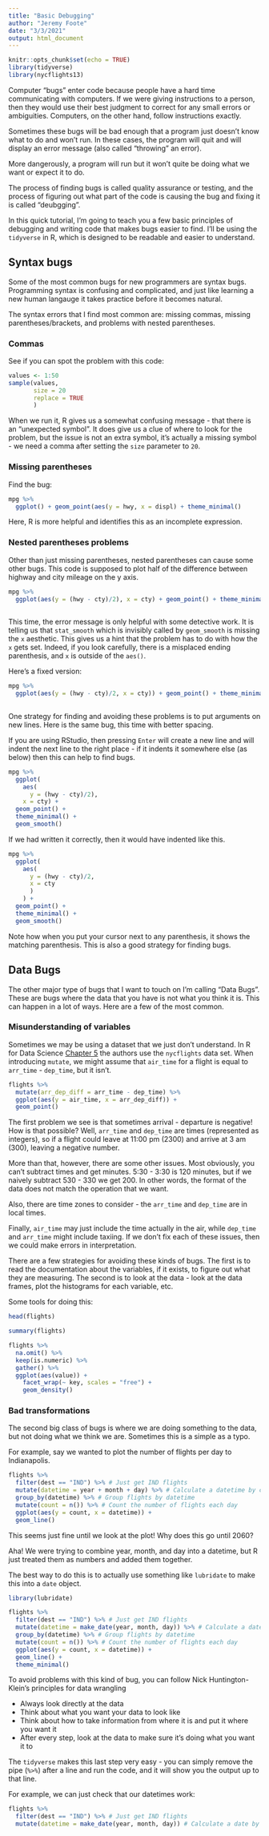 ```yaml
---
title: "Basic Debugging"
author: "Jeremy Foote"
date: "3/3/2021"
output: html_document
---
```


```r
knitr::opts_chunk$set(echo = TRUE)
library(tidyverse)
library(nycflights13)
```

Computer "bugs" enter code because people have a hard time communicating with computers. If we were giving instructions to a person, then they would use their best judgment to correct for any small errors or ambiguities. Computers, on the other hand, follow instructions exactly.

Sometimes these bugs will be bad enough that a program just doesn't know what to do and won't run. In these cases, the program will quit and will display an error message (also called "throwing" an error). 

More dangerously, a program will run but it won't quite be doing what we want or expect it to do.

The process of finding bugs is called quality assurance or testing, and the process of figuring out what part of the code is causing the bug and fixing it is called "deubgging".

In this quick tutorial, I'm going to teach you a few basic principles of debugging and writing code that makes bugs easier to find. I'll be using the `tidyverse` in R, which is designed to be readable and easier to understand.

## Syntax bugs

Some of the most common bugs for new programmers are syntax bugs. Programming syntax is confusing and complicated, and just like learning a new human langauge it takes practice before it becomes natural.

The syntax errors that I find most common are: missing commas, missing parentheses/brackets, and problems with nested parentheses.

### Commas

See if you can spot the problem with this code:

```r
values <- 1:50
sample(values,
       size = 20
       replace = TRUE
       )
```

When we run it, R gives us a somewhat confusing message - that there is an "unexpected symbol". It does give us a clue of where to look for the problem, but the issue is not an extra symbol, it's actually a missing symbol - we need a comma after setting the `size` parameter to `20`.

### Missing parentheses

Find the bug:
```r

mpg %>% 
  ggplot() + geom_point(aes(y = hwy, x = displ) + theme_minimal()

```

Here, R is more helpful and identifies this as an incomplete expression.

### Nested parentheses problems

Other than just missing parentheses, nested parentheses can cause some other bugs. This code is supposed to plot half of the difference between highway and city mileage on the y axis.

```r
mpg %>% 
  ggplot(aes(y = (hwy - cty)/2), x = cty) + geom_point() + theme_minimal() + geom_smooth()
  
```
This time, the error message is only helpful with some detective work. It is telling us that `stat_smooth` which is invisibly called by `geom_smooth` is missing the `x` aesthetic. This gives us a hint that the problem has to do with how the `x` gets set. Indeed, if you look carefully, there is a misplaced ending parenthesis, and `x` is outside of the `aes()`.

Here's a fixed version:

```r
mpg %>% 
  ggplot(aes(y = (hwy - cty)/2, x = cty)) + geom_point() + theme_minimal() + geom_smooth()
  
```

One strategy for finding and avoiding these problems is to put arguments on new lines. Here is the same bug, this time with better spacing.

If you are using RStudio, then pressing `Enter` will create a new line and will indent the next line to the right place - if it indents it somewhere else (as below) then this can help to find bugs.

```r
mpg %>% 
  ggplot(
    aes(
      y = (hwy - cty)/2), 
    x = cty) + 
  geom_point() + 
  theme_minimal() + 
  geom_smooth()
```

If we had written it correctly, then it would have indented like this.

```r
mpg %>% 
  ggplot(
    aes(
      y = (hwy - cty)/2, 
      x = cty
      )
    ) + 
  geom_point() + 
  theme_minimal() + 
  geom_smooth()
```

Note how when you put your cursor next to any parenthesis, it shows the matching parenthesis. This is also a good strategy for finding bugs.


## Data Bugs

The other major type of bugs that I want to touch on I'm calling "Data Bugs". These are bugs where the data that you have is not what you think it is. This can happen in a lot of ways. Here are a few of the most common.

### Misunderstanding of variables

Sometimes we may be using a dataset that we just don't understand. In R for Data Science [Chapter 5](https://r4ds.had.co.nz/transform.html) the authors use the `nycflights` data set. When introducing `mutate`, we might assume that `air_time` for a flight is equal to `arr_time` - `dep_time`, but it isn't.

```r
flights %>%
  mutate(arr_dep_diff = arr_time - dep_time) %>%
  ggplot(aes(y = air_time, x = arr_dep_diff)) +
  geom_point()
```
The first problem we see is that sometimes arrival - departure is negative! How is that possible? Well, `arr_time` and `dep_time` are times (represented as integers), so if a flight could leave at 11:00 pm (2300) and arrive at 3 am (300), leaving a negative number.

More than that, however, there are some other issues. Most obviously, you can't subtract times and get minutes. 5:30 - 3:30 is 120 minutes, but if we naively subtract 530 - 330 we get 200. In other words, the format of the data does not match the operation that we want.

Also, there are time zones to consider - the `arr_time` and `dep_time` are in local times.

Finally, `air_time` may just include the time actually in the air, while `dep_time` and `arr_time` might include taxiing. If we don't fix each of these issues, then we could make errors in interpretation.

There are a few strategies for avoiding these kinds of bugs. The first is to read the documentation about the variables, if it exists, to figure out what they are measuring. The second is to look at the data - look at the data frames, plot the histograms for each variable, etc.

Some tools for doing this:

```r
head(flights)
```

```r
summary(flights)
```



```r

flights %>%
  na.omit() %>%
  keep(is.numeric) %>% 
  gather() %>% 
  ggplot(aes(value)) +
    facet_wrap(~ key, scales = "free") +
    geom_density()
```


### Bad transformations

The second big class of bugs is where we are doing something to the data, but not doing what we think we are. Sometimes this is a simple as a typo.

For example, say we wanted to plot the number of flights per day to Indianapolis.

```r
flights %>%
  filter(dest == "IND") %>% # Just get IND flights
  mutate(datetime = year + month + day) %>% # Calculate a datetime by combining year, month, and day
  group_by(datetime) %>% # Group flights by datetime
  mutate(count = n()) %>% # Count the number of flights each day
  ggplot(aes(y = count, x = datetime)) +
  geom_line()
```

This seems just fine until we look at the plot! Why does this go until 2060?

Aha! We were trying to combine year, month, and day into a datetime, but R just treated them as numbers and added them together.

The best way to do this is to actually use something like `lubridate` to make this into a `date` object.

```r
library(lubridate)

flights %>%
  filter(dest == "IND") %>% # Just get IND flights
  mutate(datetime = make_date(year, month, day)) %>% # Calculate a datetime by combining year, month, and day
  group_by(datetime) %>% # Group flights by datetime
  mutate(count = n()) %>% # Count the number of flights each day
  ggplot(aes(y = count, x = datetime)) +
  geom_line() +
  theme_minimal()
```

To avoid problems with this kind of bug, you can follow Nick Huntington-Klein's principles for data wrangling

- Always look directly at the data
- Think about what you want your data to look like
- Think about how to take information from where it is and put it where you want it
- After every step, look at the data to make sure it's doing what you want it to

The `tidyverse` makes this last step very easy - you can simply remove the pipe (`%>%`) after a line and run the code, and it will show you the output up to that line.

For example, we can just check that our datetimes work:
```r
flights %>%
  filter(dest == "IND") %>% # Just get IND flights
  mutate(datetime = make_date(year, month, day)) # Calculate a date by combining year, month, and day
```



